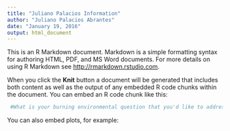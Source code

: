 ```yaml
---
title: "Juliano Palacios Information"
author: "Juliano Palacios Abrantes"
date: "January 19, 2016"
output: html_document
---
```


This is an R Markdown document. Markdown is a simple formatting syntax for authoring HTML, PDF, and MS Word documents. For more details on using R Markdown see <http://rmarkdown.rstudio.com>.

When you click the **Knit** button a document will be generated that includes both content as well as the output of any embedded R code chunks within the document. You can embed an R code chunk like this:

```r
 #What is your burning environmental question that you'd like to address? Feel free to provide group project, dissertation, and/or personal interest. What's the study area?
```

You can also embed plots, for example:

```r

```


```r

```
